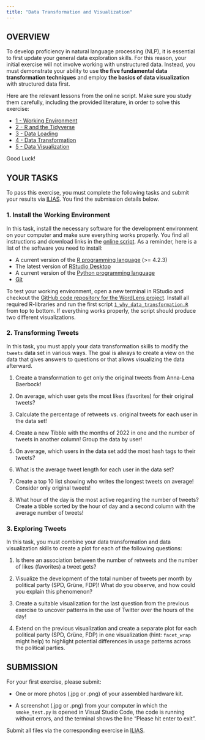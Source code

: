 ```yaml
---
title: "Data Transformation and Visualization"
---
```


## OVERVIEW

To develop proficiency in natural language processing (NLP), it is essential to first update your general data exploration skills. For this reason, your initial exercise will not involve working with unstructured data. Instead, you must demonstrate your ability to use **the five fundamental data transformation techniques** and employ **the basics of data visualization** with structured data first.

Here are the relevant lessons from the online script. Make sure you study them carefully, including the provided literature, in order to solve this exercise:

-   [1 - Working Environment](https://wordlens.datalit.de/part-1-exploring-data/working-environment)
-   [2 - R and the Tidyverse](https://wordlens.datalit.de/part-1-exploring-data/r-and-the-tidyverse)
-   [3 - Data Loading](https://wordlens.datalit.de/part-1-exploring-data/data-loading)
-   [4 - Data Transformation](https://wordlens.datalit.de/part-1-exploring-data/data-transformation)
-   [5 - Data Visualization](https://wordlens.datalit.de/part-1-exploring-data/data-visualization)

Good Luck!

## YOUR TASKS

To pass this exercise, you must complete the following tasks and submit your results via [ILIAS](https://lms.hs-osnabrueck.de). You find the submission details below.

### 1. Install the Working Environment

In this task, install the necessary software for the development environment on your computer and make sure everything works properly. You find all instructions and download links in the [online script](https://wordlens.datalit.de/part-1-exploring-data/working-environment). As a reminder, here is a list of the software you need to install:

-   A current version of the [R programming language](https://cran.rstudio.com/) (>= 4.2.3)
-   The latest version of [RStudio Desktop](https://posit.co/download/rstudio-desktop/)
-   A current version of the [Python programming language]()
-   [Git](https://git-scm.com/downloads)

To test your working environment, open a new terminal in RStudio and checkout the [GitHub code repository for the WordLens project](https://github.com/winf-hsos/wordlens-code). Install all required R-libraries and run the first script [`1_why_data_transformation.R`](https://github.com/winf-hsos/wordlens-code/blob/main/part_1/1_why_data_transformation.R) from top to bottom. If everything works properly, the script should produce two different visualizations.

### 2. Transforming Tweets

In this task, you must apply your data transformation skills to modify the `tweets` data set in various ways. The goal is always to create a view on the data that gives answers to questions or that allows visualizing the data afterward.

1.  Create a transformation to get only the original tweets from Anna-Lena Baerbock!

2.  On average, which user gets the most likes (favorites) for their original tweets?

3.  Calculate the percentage of retweets vs. original tweets for each user in the data set!

4.  Create a new Tibble with the months of 2022 in one and the number of tweets in another column! Group the data by user!

5.  On average, which users in the data set add the most hash tags to their tweets?

6.  What is the average tweet length for each user in the data set?

7.  Create a top 10 list showing who writes the longest tweets on average! Consider only original tweets!

8.  What hour of the day is the most active regarding the number of tweets? Create a tibble sorted by the hour of day and a second column with the average number of tweets!

### 3. Exploring Tweets

In this task, you must combine your data transformation and data visualization skills to create a plot for each of the following questions:

1.  Is there an association between the number of retweets and the number of likes (favorites) a tweet gets?

2.  Visualize the development of the total number of tweets per month by political party (SPD, Grüne, FDP)! What do you observe, and how could you explain this phenomenon?

3. Create a suitable visualization for the last question from the previous exercise to uncover patterns in the use of Twitter over the hours of the day!

4. Extend on the previous visualization and create a separate plot for each political party (SPD, Grüne, FDP) in one visualization (hint: `facet_wrap` might help) to highlight potential differences in usage patterns across the political parties.


## SUBMISSION

For your first exercise, please submit:

-   One or more photos (.jpg or .png) of your assembled hardware kit.

-   A screenshot (.jpg or .png) from your computer in which the `smoke_test.py` is opened in Visual Studio Code, the code is running without errors, and the terminal shows the line "Please hit enter to exit".

Submit all files via the corresponding exercise in [ILIAS](https://lms.hs-osnabrueck.de).